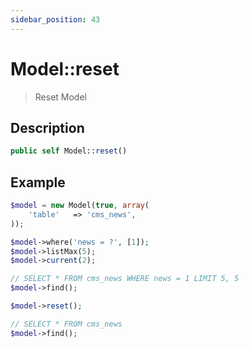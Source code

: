 ```yaml
---
sidebar_position: 43
---
```


# Model::reset

> Reset Model


## Description

```php
public self Model::reset()
```

## Example

```php title="Controller"
$model = new Model(true, array(
    'table'   => 'cms_news',
));

$model->where('news = ?', [1]);
$model->listMax(5);
$model->current(2);

// SELECT * FROM cms_news WHERE news = 1 LIMIT 5, 5
$model->find();

$model->reset();

// SELECT * FROM cms_news
$model->find();
```